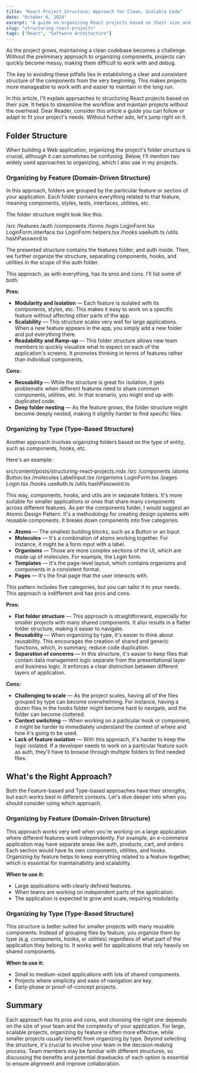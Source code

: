 ```yaml
---
title: "React Project Structure: Approach for Clean, Scalable Code"
date: "October 6, 2024"
excerpt: "A guide on organizing React projects based on their size and complexity."
slug: "structuring-react-projects"
tags: ["React", "Software Architecture"]
---
```


As the project grows, maintaining a clean codebase becomes a challenge. Without the preliminary approach to organizing components, projects can quickly become messy, making them difficult to work with and debug.

The key to avoiding these pitfalls lies in establishing a clear and consistent structure of the components from the very beginning. This makes projects more manageable to work with and easier to maintain in the long run.

In this article, I'll explain approaches to structuring React projects based on their size. It helps to streamline the workflow and maintain projects without the overhead. Dear Reader, consider this article a guide you can follow or adapt to fit your project's needs. Without further ado, let's jump right on it.

## Folder Structure

When building a Web application, organizing the project's folder structure is crucial, although it can sometimes be confusing. Below, I'll mention two widely used approaches to organizing, which I also use in my projects.

### Organizing by Feature (Domain-Driven Structure)

In this approach, folders are grouped by the particular feature or section of your application. Each folder contains everything related to that feature, meaning components, styles, tests, interfaces, utilities, etc.

The folder structure might look like this:

/src
/features
/auth
/components
/forms
/login
LoginForm.tsx
LoginForm.interface.tsx
LoginForm.helpers.tsx
/hooks
useAuth.ts
/utils
hashPassword.ts

The presented structure contains the features folder, and auth inside. Then, we further organize the structure, separating components, hooks, and utilities in the scope of the auth folder.

This approach, as with everything, has its pros and cons. I'll list some of both.

**Pros:**

- **Modularity and Isolation** — Each feature is isolated with its components, styles, etc. This makes it easy to work on a specific feature without affecting other parts of the app.
- **Scalability** — This structure scales very well for large applications. When a new feature appears in the app, you simply add a new folder and put everything there.
- **Readability and Ramp-up** — This folder structure allows new team members to quickly visualize what to expect on each of the application's screens. It promotes thinking in terms of features rather than individual components.

**Cons:**

- **Reusability** — While the structure is great for isolation, it gets problematic when different features need to share common components, utilities, etc. In that scenario, you might end up with duplicated code.
- **Deep folder nesting** — As the feature grows, the folder structure might become deeply nested, making it slightly harder to find specific files.

### Organizing by Type (Type-Based Structure)

Another approach involves organizing folders based on the type of entity, such as components, hooks, etc.

Here's an example:

src/content/posts/structuring-react-projects.mdx
/src
/components
/atoms
Button.tsx
/molecules
LabelInput.tsx
/organisms
LoginForm.tsx
/pages
Login.tsx
/hooks
useAuth.ts
/utils
hashPassword.ts

This way, components, hooks, and utils are in separate folders. It's more suitable for smaller applications or ones that share many components across different features. As per the components folder, I would suggest an Atomic Design Pattern. It's a methodology for creating design systems with reusable components. It breaks down components into five categories:

- **Atoms** — The smallest building blocks, such as a Button or an Input.
- **Molecules** — It's a combination of atoms working together. For instance, it might be a form input with a label.
- **Organisms** — Those are more complex sections of the UI, which are made up of molecules. For example, the Login form.
- **Templates** — It's the page-level layout, which contains organisms and components in a consistent format.
- **Pages** — It's the final page that the user interacts with.

This pattern includes five categories, but you can tailor it to your needs. This approach is indifferent and has pros and cons.

**Pros:**

- **Flat folder structure** — This approach is straightforward, especially for smaller projects with many shared components. It also results in a flatter folder structure, making it easier to navigate.
- **Reusability** — When organizing by type, it's easier to think about reusability. This encourages the creation of shared and generic functions, which, in summary, reduce code duplication.
- **Separation of concerns** — In this structure, it's easier to keep files that contain data management logic separate from the presentational layer and business logic. It enforces a clear distinction between different layers of application.

**Cons:**

- **Challenging to scale** — As the project scales, having all of the files grouped by type can become overwhelming. For instance, having a dozen files in the hooks folder might become hard to navigate, and the folder can become cluttered.
- **Context switching** — When working on a particular hook or component, it might be harder to immediately understand the context of where and how it's going to be used.
- **Lack of feature isolation** — With this approach, it's harder to keep the logic isolated. If a developer needs to work on a particular feature such as auth, they'll have to browse through multiple folders to find needed files.

## What's the Right Approach?

Both the Feature-based and Type-based approaches have their strengths, but each works best in different contexts. Let's dive deeper into when you should consider using which approach.

### Organizing by Feature (Domain-Driven Structure)

This approach works very well when you're working on a large application where different features work independently. For example, an e-commerce application may have separate areas like auth, products, cart, and orders. Each section would have its own components, utilities, and hooks. Organizing by feature helps to keep everything related to a feature together, which is essential for maintainability and scalability.

**When to use it:**

- Large applications with clearly defined features.
- When teams are working on independent parts of the application.
- The application is expected to grow and scale, requiring modularity.

### Organizing by Type (Type-Based Structure)

This structure is better suited for smaller projects with many reusable components. Instead of grouping files by feature, you organize them by type (e.g. components, hooks, or utilities) regardless of what part of the application they belong to. It works well for applications that rely heavily on shared components.

**When to use it:**

- Small to medium-sized applications with lots of shared components.
- Projects where simplicity and ease of navigation are key.
- Early-phase or proof-of-concept projects.

## Summary

Each approach has its pros and cons, and choosing the right one depends on the size of your team and the complexity of your application. For large, scalable projects, organizing by feature is often more effective, while smaller projects usually benefit from organizing by type. Beyond selecting the structure, it's crucial to involve your team in the decision-making process. Team members may be familiar with different structures, so discussing the benefits and potential drawbacks of each option is essential to ensure alignment and improve collaboration.